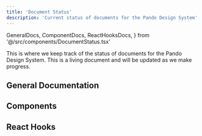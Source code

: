 ```yaml
---
title: 'Document Status'
description: 'Current status of documents for the Pando Design System'
---
```


  GeneralDocs,
  ComponentDocs,
  ReactHooksDocs,
} from '@/src/components/DocumentStatus.tsx'

This is where we keep track of the status of documents for the Pando Design System. This is a living document and will be updated as we make progress.

## General Documentation

<GeneralDocs />

## Components

<ComponentDocs />

## React Hooks

<ReactHooksDocs />
